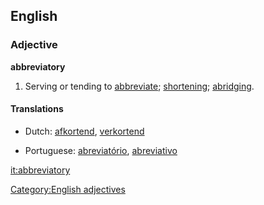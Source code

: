==English==

===Adjective===
'''abbreviatory'''

# Serving or tending to [[abbreviate]]; [[shortening]]; [[abridging]].

====Translations====
{{top}}
*Dutch: [[afkortend]], [[verkortend]]
{{mid}}
*Portuguese: [[abreviatório]], [[abreviativo]]
{{bottom}}

[[Category:English adjectives]]

[[it:abbreviatory]]